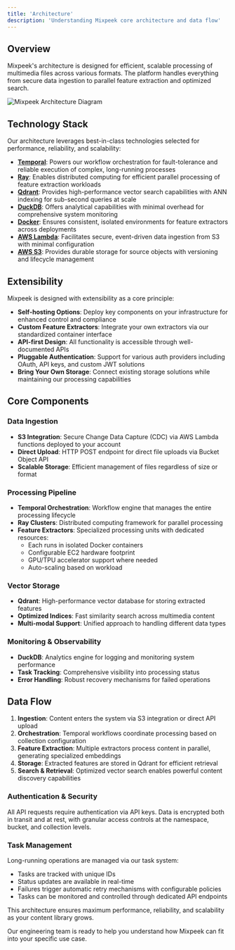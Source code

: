 ```yaml
---
title: 'Architecture'
description: 'Understanding Mixpeek core architecture and data flow'
---
```


## Overview

Mixpeek's architecture is designed for efficient, scalable processing of multimedia files across various formats. The platform handles everything from secure data ingestion to parallel feature extraction and optimized search.


<img src="https://d8ts56gtwtyh1.cloudfront.net/docs/diagrams/architecture.png" alt="Mixpeek Architecture Diagram" />


## Technology Stack

Our architecture leverages best-in-class technologies selected for performance, reliability, and scalability:

- **[Temporal](https://temporal.io/)**: Powers our workflow orchestration for fault-tolerance and reliable execution of complex, long-running processes
- **[Ray](https://ray.io/)**: Enables distributed computing for efficient parallel processing of feature extraction workloads
- **[Qdrant](https://qdrant.tech/)**: Provides high-performance vector search capabilities with ANN indexing for sub-second queries at scale
- **[DuckDB](https://duckdb.org/)**: Offers analytical capabilities with minimal overhead for comprehensive system monitoring
- **[Docker](https://www.docker.com/)**: Ensures consistent, isolated environments for feature extractors across deployments
- **[AWS Lambda](https://aws.amazon.com/lambda/)**: Facilitates secure, event-driven data ingestion from S3 with minimal configuration
- **[AWS S3](https://aws.amazon.com/s3/)**: Provides durable storage for source objects with versioning and lifecycle management

## Extensibility

Mixpeek is designed with extensibility as a core principle:

- **Self-hosting Options**: Deploy key components on your infrastructure for enhanced control and compliance
- **Custom Feature Extractors**: Integrate your own extractors via our standardized container interface
- **API-first Design**: All functionality is accessible through well-documented APIs
- **Pluggable Authentication**: Support for various auth providers including OAuth, API keys, and custom JWT solutions
- **Bring Your Own Storage**: Connect existing storage solutions while maintaining our processing capabilities

## Core Components

### Data Ingestion
- **S3 Integration**: Secure Change Data Capture (CDC) via AWS Lambda functions deployed to your account
- **Direct Upload**: HTTP POST endpoint for direct file uploads via Bucket Object API
- **Scalable Storage**: Efficient management of files regardless of size or format

### Processing Pipeline
- **Temporal Orchestration**: Workflow engine that manages the entire processing lifecycle
- **Ray Clusters**: Distributed computing framework for parallel processing
- **Feature Extractors**: Specialized processing units with dedicated resources:
  - Each runs in isolated Docker containers
  - Configurable EC2 hardware footprint
  - GPU/TPU accelerator support where needed
  - Auto-scaling based on workload

### Vector Storage
- **Qdrant**: High-performance vector database for storing extracted features
- **Optimized Indices**: Fast similarity search across multimedia content
- **Multi-modal Support**: Unified approach to handling different data types

### Monitoring & Observability
- **DuckDB**: Analytics engine for logging and monitoring system performance
- **Task Tracking**: Comprehensive visibility into processing status
- **Error Handling**: Robust recovery mechanisms for failed operations

## Data Flow

1. **Ingestion**: Content enters the system via S3 integration or direct API upload
2. **Orchestration**: Temporal workflows coordinate processing based on collection configuration
3. **Feature Extraction**: Multiple extractors process content in parallel, generating specialized embeddings
4. **Storage**: Extracted features are stored in Qdrant for efficient retrieval
5. **Search & Retrieval**: Optimized vector search enables powerful content discovery capabilities

### Authentication & Security

All API requests require authentication via API keys. Data is encrypted both in transit and at rest, with granular access controls at the namespace, bucket, and collection levels.

### Task Management

Long-running operations are managed via our task system:
- Tasks are tracked with unique IDs
- Status updates are available in real-time
- Failures trigger automatic retry mechanisms with configurable policies
- Tasks can be monitored and controlled through dedicated API endpoints

This architecture ensures maximum performance, reliability, and scalability as your content library grows. 

<Card title="Questions About Our Architecture?" icon="message-question" href="https://mixpeek.com/contact">
Our engineering team is ready to help you understand how Mixpeek can fit into your specific use case. 
</Card> 